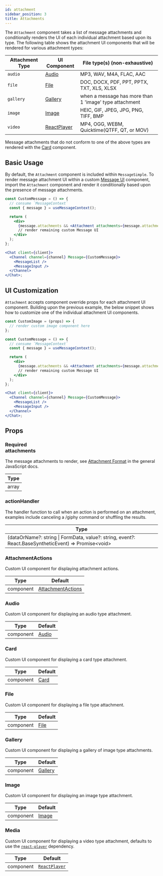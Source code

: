 ```yaml
---
id: attachment
sidebar_position: 3
title: Attachments
---
```


The `Attachment` component takes a list of message attachments and conditionally renders the UI of each individual attachment based
upon its type. The following table shows the attachment UI components that will be rendered for various attachment types:

| Attachment Type | UI Component                                                                                                    |  File type(s) (non-exhaustive)                         |
| --------------- | --------------------------------------------------------------------------------------------------------------- | ------------------------------------------------------ |
| `audio`         | [Audio](https://github.com/GetStream/stream-chat-react/blob/master/src/components/Attachment/Audio.tsx)         | MP3, WAV, M4A, FLAC, AAC                               |
| `file`          | [File](https://github.com/GetStream/stream-chat-react/blob/master/src/components/Attachment/FileAttachment.tsx) | DOC, DOCX, PDF, PPT, PPTX, TXT, XLS, XLSX              |
| `gallery`       | [Gallery](https://github.com/GetStream/stream-chat-react/blob/master/src/components/Gallery/Gallery.tsx)        | when a message has more than 1 'image' type attachment |
| `image`         | [Image](https://github.com/GetStream/stream-chat-react/blob/master/src/components/Gallery/Image.tsx)            | HEIC, GIF, JPEG, JPG, PNG, TIFF, BMP                   |
| `video`         | [ReactPlayer](https://github.com/cookpete/react-player/blob/master/src/ReactPlayer.js)                          | MP4, OGG, WEBM, Quicktime(QTFF, QT, or MOV)            |

Message attachments that do not conform to one of the above types are rendered with the
[Card](https://github.com/GetStream/stream-chat-react/blob/master/src/components/Attachment/Card.tsx) component.

## Basic Usage

By default, the `Attachment` component is included within `MessageSimple`. To render message attachment UI within a custom
[Message UI](./message-ui.mdx) component, import the `Attachment` component and render it conditionally based upon the presence of
message attachments.

```jsx
const CustomMessage = () => {
  // consume `MessageContext`
  const { message } = useMessageContext();

  return (
    <div>
      {message.attachments && <Attachment attachments={message.attachments} />}
      // render remaining custom Message UI
    </div>
  );
};

<Chat client={client}>
  <Channel channel={channel} Message={CustomMessage}>
    <MessageList />
    <MessageInput />
  </Channel>
</Chat>;
```

## UI Customization

`Attachment` accepts component override props for each attachment UI component. Building upon the previous example, the below
snippet shows how to customize one of the individual attachment UI components.

```jsx
const CustomImage = (props) => {
  // render custom image component here
};

const CustomMessage = () => {
  // consume `MessageContext`
  const { message } = useMessageContext();

  return (
    <div>
      {message.attachments && <Attachment attachments={message.attachments} Image={CustomImage} />}
      // render remaining custom Message UI
    </div>
  );
};

<Chat client={client}>
  <Channel channel={channel} Message={CustomMessage}>
    <MessageList />
    <MessageInput />
  </Channel>
</Chat>;
```

## Props

### <div class="label required basic">Required</div> attachments

The message attachments to render, see [Attachment Format](https://getstream.io/chat/docs/javascript/message_format/?language=javascript)
in the general JavaScript docs.

| Type  |
| ----- |
| array |

### actionHandler

The handler function to call when an action is performed on an attachment, examples include canceling a /giphy command or shuffling the results.

| Type                                                                                                  |
| ----------------------------------------------------------------------------------------------------- |
| (dataOrName?: string \| FormData, value?: string, event?: React.BaseSyntheticEvent) => Promise<void\> |

### AttachmentActions

Custom UI component for displaying attachment actions.

| Type      | Default                                                                                                                         |
| --------- | ------------------------------------------------------------------------------------------------------------------------------- |
| component | [AttachmentActions](https://github.com/GetStream/stream-chat-react/blob/master/src/components/Attachment/AttachmentActions.tsx) |

### Audio

Custom UI component for displaying an audio type attachment.

| Type      | Default                                                                                                 |
| --------- | ------------------------------------------------------------------------------------------------------- |
| component | [Audio](https://github.com/GetStream/stream-chat-react/blob/master/src/components/Attachment/Audio.tsx) |

### Card

Custom UI component for displaying a card type attachment.

| Type      | Default                                                                                               |
| --------- | ----------------------------------------------------------------------------------------------------- |
| component | [Card](https://github.com/GetStream/stream-chat-react/blob/master/src/components/Attachment/Card.tsx) |

### File

Custom UI component for displaying a file type attachment.

| Type      | Default                                                                                                         |
| --------- | --------------------------------------------------------------------------------------------------------------- |
| component | [File](https://github.com/GetStream/stream-chat-react/blob/master/src/components/Attachment/FileAttachment.tsx) |

### Gallery

Custom UI component for displaying a gallery of image type attachments.

| Type      | Default                                                                                                  |
| --------- | -------------------------------------------------------------------------------------------------------- |
| component | [Gallery](https://github.com/GetStream/stream-chat-react/blob/master/src/components/Gallery/Gallery.tsx) |

### Image

Custom UI component for displaying an image type attachment.

| Type      | Default                                                                                              |
| --------- | ---------------------------------------------------------------------------------------------------- |
| component | [Image](https://github.com/GetStream/stream-chat-react/blob/master/src/components/Gallery/Image.tsx) |

### Media

Custom UI component for displaying a video type attachment, defaults to use the [`react-player`](https://github.com/cookpete/react-player)
dependency.

| Type      | Default                                                                                  |
| --------- | ---------------------------------------------------------------------------------------- |
| component | [`ReactPlayer`](https://github.com/cookpete/react-player/blob/master/src/ReactPlayer.js) |
